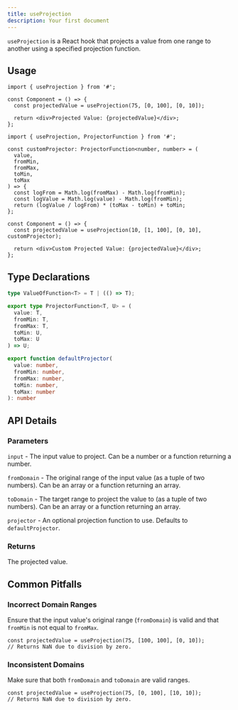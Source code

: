 ```yaml
---
title: useProjection
description: Your first document
---
```


`useProjection` is a React hook that projects a value from one range to another using a specified projection function.

## Usage

```tsx
import { useProjection } from '#';

const Component = () => {
  const projectedValue = useProjection(75, [0, 100], [0, 10]);

  return <div>Projected Value: {projectedValue}</div>;
};
```

```tsx
import { useProjection, ProjectorFunction } from '#';

const customProjector: ProjectorFunction<number, number> = (
  value,
  fromMin,
  fromMax,
  toMin,
  toMax
) => {
  const logFrom = Math.log(fromMax) - Math.log(fromMin);
  const logValue = Math.log(value) - Math.log(fromMin);
  return (logValue / logFrom) * (toMax - toMin) + toMin;
};

const Component = () => {
  const projectedValue = useProjection(10, [1, 100], [0, 10], customProjector);

  return <div>Custom Projected Value: {projectedValue}</div>;
};
```

## Type Declarations

```typescript
type ValueOfFunction<T> = T | (() => T);

export type ProjectorFunction<T, U> = (
  value: T,
  fromMin: T,
  fromMax: T,
  toMin: U,
  toMax: U
) => U;

export function defaultProjector(
  value: number,
  fromMin: number,
  fromMax: number,
  toMin: number,
  toMax: number
): number
```

## API Details

### Parameters

`input` - The input value to project. Can be a number or a function returning a number.

`fromDomain` - The original range of the input value (as a tuple of two numbers). Can be an array or a function returning an array.

`toDomain` - The target range to project the value to (as a tuple of two numbers). Can be an array or a function returning an array.

`projector` - An optional projection function to use. Defaults to `defaultProjector`.

### Returns

The projected value.

## Common Pitfalls

### Incorrect Domain Ranges

Ensure that the input value's original range (`fromDomain`) is valid and that `fromMin` is not equal to `fromMax`.

```tsx
const projectedValue = useProjection(75, [100, 100], [0, 10]);
// Returns NaN due to division by zero.
```

### Inconsistent Domains

Make sure that both `fromDomain` and `toDomain` are valid ranges.

```tsx
const projectedValue = useProjection(75, [0, 100], [10, 10]);
// Returns NaN due to division by zero.
```
